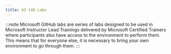---
title: AZ-140 Labs
---


<Tabs>
  <TabItem label="Microsoft GitHub">

:::note 
Microsoft GitHub labs are series of labs designed to be used in Microsoft Instructor Lead Trainings delivered by Microsoft Certified Trainers where participants also have access to the environment to perform them. This means that for everyone else, it is necessary to bring your own environment to go through them. 
:::

<Tabs>
  <TabItem label="Entra ID">
    <CardGrid>
      <LinkCard title="Deploy host pools and session hosts by using the Azure portal" href="https://microsoftlearning.github.io/AZ-140-Configuring-and-Operating-Microsoft-Azure-Virtual-Desktop/Instructions/Labs_EntraID/01_LAB_14_01_Deploy_host_pools_and_session_hosts_with_Entra_ID_Azure_portal.html" />
      <LinkCard title="Manage host pools and session hosts by using the Azure portal" href="https://microsoftlearning.github.io/AZ-140-Configuring-and-Operating-Microsoft-Azure-Virtual-Desktop/Instructions/Labs_EntraID/02_LAB_32_01_Manage_host_pools_and_session_hosts_with_Entra_ID_Azure_portal.html" />
      <LinkCard title="Implement monitoring by using Azure Virtual Desktop Insights" href="https://microsoftlearning.github.io/AZ-140-Configuring-and-Operating-Microsoft-Azure-Virtual-Desktop/Instructions/Labs_EntraID/03_LAB_41_01_Implement_monitoring_by_using_Azure_Virtual_Desktop_Insights.html" />
      <LinkCard title="Connect to session hosts" href="https://microsoftlearning.github.io/AZ-140-Configuring-and-Operating-Microsoft-Azure-Virtual-Desktop/Instructions/Labs_EntraID/04_LAB_32_02_Connect_to_host_pools_and_session_hosts_with_Entra_ID.html" />
      <LinkCard title="Implement autoscaling of session hosts" href="https://microsoftlearning.github.io/AZ-140-Configuring-and-Operating-Microsoft-Azure-Virtual-Desktop/Instructions/Labs_EntraID/05_LAB_41_02_Implement_autoscaling_of_session_hosts.html" />
      <LinkCard title="Implement Azure Private Link for Azure Virtual Desktop" href="https://microsoftlearning.github.io/AZ-140-Configuring-and-Operating-Microsoft-Azure-Virtual-Desktop/Instructions/Labs_EntraID/06_LAB_11_01_Implement_Azure_Private_Link_for_Azure_Virtual_Desktop.html" />
      <LinkCard title="Create custom session host images by using image templates" href="https://microsoftlearning.github.io/AZ-140-Configuring-and-Operating-Microsoft-Azure-Virtual-Desktop/Instructions/Labs_EntraID/07_LAB_15_01_Create_custom_session_host_images_by_using_image_templates_StandAlone.html" />
    </CardGrid>
  </TabItem>

  <TabItem label="AD DS">
    <CardGrid>
      <LinkCard title="Prepare for deployment of Azure Virtual Desktop" href="https://microsoftlearning.github.io/AZ-140-Configuring-and-Operating-Microsoft-Azure-Virtual-Desktop/Instructions/Labs/LAB_01L01_Prepare_for_deployment_of_AVD_ADDS.html" />
      <LinkCard title="Deploy host pools and session hosts by using the Azure portal" href="https://microsoftlearning.github.io/AZ-140-Configuring-and-Operating-Microsoft-Azure-Virtual-Desktop/Instructions/Labs/LAB_02L01_Deploy_host_pools_and_session_hosts_with_the_Azure_portal_ADDS.html" />
      <LinkCard title="Implement and manage storage for AVD" href="https://microsoftlearning.github.io/AZ-140-Configuring-and-Operating-Microsoft-Azure-Virtual-Desktop/Instructions/Labs/LAB_02L02_Implement_and_manage_storage_for_AVD_ADDS.html" />
      <LinkCard title="Deploy host pools and hosts by using Azure Resource Manager templates" href="https://microsoftlearning.github.io/AZ-140-Configuring-and-Operating-Microsoft-Azure-Virtual-Desktop/Instructions/Labs/LAB_02L03_Deploy_host_pools_and_hosts_with_ARM_templates_ADDS.html" />
      <LinkCard title="Deploy and manage host pools and hosts by using PowerShell" href="https://microsoftlearning.github.io/AZ-140-Configuring-and-Operating-Microsoft-Azure-Virtual-Desktop/Instructions/Labs/LAB_02L04_Deploy_and_manage_host_pools_and_hosts_with_PowerShell_ADDS.html" />
      <LinkCard title="Create and manage session host images" href="https://microsoftlearning.github.io/AZ-140-Configuring-and-Operating-Microsoft-Azure-Virtual-Desktop/Instructions/Labs/LAB_02L05_Create_and_manage_session_host_images_ADDS.html" />
      <LinkCard title="Configure Conditional Access policies for AVD" href="https://microsoftlearning.github.io/AZ-140-Configuring-and-Operating-Microsoft-Azure-Virtual-Desktop/Instructions/Labs/LAB_03L01_Configure_Conditional_Access_policies_for_AVD_ADDS.html" />
      <LinkCard title="Implement and manage Azure Virtual Desktop profiles" href="https://microsoftlearning.github.io/AZ-140-Configuring-and-Operating-Microsoft-Azure-Virtual-Desktop/Instructions/Labs/LAB_04L01_Implement_and_manage_AVD_profiles_ADDS.html" />
      <LinkCard title="Package Azure Virtual Desktop applications" href="https://microsoftlearning.github.io/AZ-140-Configuring-and-Operating-Microsoft-Azure-Virtual-Desktop/Instructions/Labs/LAB_04L02_Package_AVD_applications_ADDS.html" />
      <LinkCard title="Implement autoscaling in host pools" href="https://microsoftlearning.github.io/AZ-140-Configuring-and-Operating-Microsoft-Azure-Virtual-Desktop/Instructions/Labs/LAB_05L01_Implement_autoscaling_in_host_pools_ADDS.html" />
    </CardGrid>
  </TabItem>

  <TabItem label="Entra DS">
    <CardGrid>
      <LinkCard title="Prepare for deployment of Azure Virtual Desktop" href="https://microsoftlearning.github.io/AZ-140-Configuring-and-Operating-Microsoft-Azure-Virtual-Desktop/Instructions/Labs/LAB_01L01_Prepare_for_deployment_of_AVD_AADDS.html" />
      <LinkCard title="Create and configure host pools and session hosts" href="https://microsoftlearning.github.io/AZ-140-Configuring-and-Operating-Microsoft-Azure-Virtual-Desktop/Instructions/Labs/LAB_02L01_Create_and_configure_host_pools_and_session_hosts_AADDS.html" />
      <LinkCard title="Implement and manage storage for AVD" href="https://microsoftlearning.github.io/AZ-140-Configuring-and-Operating-Microsoft-Azure-Virtual-Desktop/Instructions/Labs/LAB_02L02_Implement_and_manage_storage_for_AVD_AADDS.html" />
      <LinkCard title="Implement and manage Azure Virtual Desktop profiles" href="https://microsoftlearning.github.io/AZ-140-Configuring-and-Operating-Microsoft-Azure-Virtual-Desktop/Instructions/Labs/LAB_04L01_Implement_and_manage_AVD_profiles_AADDS.html" />
    </CardGrid>
  </TabItem>
</Tabs>

  </TabItem>
</Tabs>
